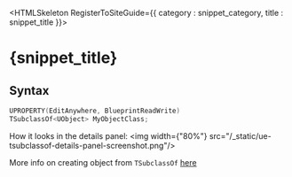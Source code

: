 

<HTMLSkeleton RegisterToSiteGuide={{ category : snippet_category, title : snippet_title }}>



<H1>{snippet_title}</H1>

<H2>Syntax</H2>

```cpp
UPROPERTY(EditAnywhere, BlueprintReadWrite)
TSubclassOf<UObject> MyObjectClass;
```

How it looks in the details panel:
<img width={"80%"} src="/_static/ue-tsubclassof-details-panel-screenshot.png"/>


More info on creating object from `TSubclassOf` <a href={UE_CREATING_NEW_OBJECT_URL}>here</a>


</HTMLSkeleton>